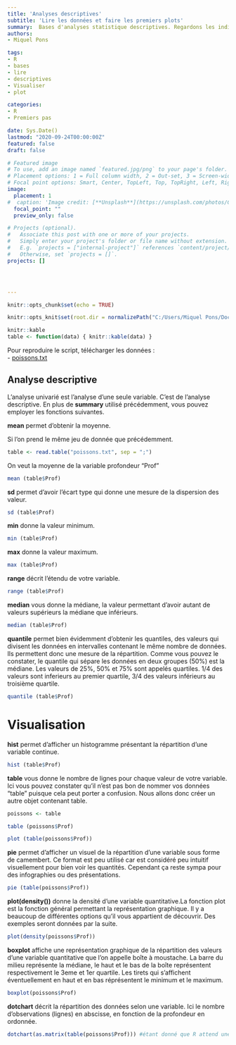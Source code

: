 ```yaml
---
title: 'Analyses descriptives'
subtitle: 'Lire les données et faire les premiers plots'
summary:  Bases d'analyses statistique descriptives. Regardons les indices décrivant une variable et visualisons la en faisant un graphique simple type histogramme, camembert ou autres.
authors:
- Miquel Pons

tags:
- R
- bases
- lire
- descriptives
- Visualiser
- plot

categories:
- R
- Premiers pas

date: Sys.Date()
lastmod: "2020-09-24T00:00:00Z"
featured: false
draft: false

# Featured image
# To use, add an image named `featured.jpg/png` to your page's folder.
# Placement options: 1 = Full column width, 2 = Out-set, 3 = Screen-width
# Focal point options: Smart, Center, TopLeft, Top, TopRight, Left, Right, BottomLeft, Bottom, BottomRight
image:
  placement: 1
#  caption: 'Image credit: [**Unsplash**](https://unsplash.com/photos/CpkOjOcXdUY)'
  focal_point: ""
  preview_only: false

# Projects (optional).
#   Associate this post with one or more of your projects.
#   Simply enter your project's folder or file name without extension.
#   E.g. `projects = ["internal-project"]` references `content/project/deep-learning/index.md`.
#   Otherwise, set `projects = []`.
projects: []




---
```


```r
knitr::opts_chunk$set(echo = TRUE)

knitr::opts_knit$set(root.dir = normalizePath("C:/Users/Miquel Pons/Documents/starter-blog/static/files"))

knitr::kable
table <- function(data) { knitr::kable(data) }

```

Pour reproduire le script, télécharger les données :  
- <a href="/files/poissons.txt">poissons.txt</a>  

## Analyse descriptive

L'analyse univarié est l'analyse d'une seule variable. C'est de l'analyse descriptive. En plus de **summary** utilisé précédemment, vous pouvez employer les fonctions suivantes.

**mean** permet d'obtenir la moyenne. 

Si l'on prend le même jeu de donnée que précédemment.

``` r


table <- read.table("poissons.txt", sep = ";") 

```

On veut la moyenne de la variable profondeur "Prof"

``` r

mean (table$Prof)

```


**sd** permet d'avoir l'écart type qui donne une mesure de la dispersion des valeur. 

``` r

sd (table$Prof)

```

**min** donne la valeur minimum. 

``` r

min (table$Prof)

```

**max** donne la valeur maximum.

``` r

max (table$Prof)

```

**range** décrit l'étendu de votre variable. 

``` r

range (table$Prof)

```

**median** vous donne la médiane, la valeur permettant d'avoir autant de valeurs supérieurs la médiane que inférieurs. 

``` r

median (table$Prof)

```


**quantile** permet bien évidemment d'obtenir les quantiles, des valeurs qui divisent les données en intervalles contenant le même nombre de données. Ils permettent donc une mesure de la répartition. Comme vous pouvez le constater, le quantile qui sépare les données en deux groupes (50%) est la médiane. Les valeurs de 25%, 50% et 75% sont appelés quartiles. 1/4 des valeurs sont inferieurs au premier quartile, 3/4 des valeurs inférieurs au troisième quartile.

``` r

quantile (table$Prof)

```

# Visualisation 

**hist** permet d'afficher un histogramme présentant la répartition d'une variable continue. 

``` r

hist (table$Prof)

```



**table** vous donne le nombre de lignes pour chaque valeur de votre variable. Ici vous pouvez constater qu'il n'est pas bon de nommer vos données "table" puisque cela peut porter a confusion. Nous allons donc créer un autre objet contenant table. 

``` r


poissons <- table

table (poissons$Prof)

plot (table(poissons$Prof))

```

**pie** permet d'afficher un visuel de la répartition d'une variable sous forme de camembert. Ce format est peu utilisé car est considéré peu intuitif visuellement pour bien voir les quantités. Cependant ça reste sympa pour des infographies ou des présentations. 

``` r

pie (table(poissons$Prof))

```

**plot(density())** donne la densité d'une variable quantitative.La fonction plot est la fonction général permettant la représentation graphique. Il y a beaucoup de différentes options qu'il vous appartient de découvrir. Des exemples seront données par la suite.

``` r

plot(density(poissons$Prof))

```


**boxplot** affiche une représentation graphique de la répartition des valeurs d'une variable quantitative que l'on appelle boîte à moustache.  La barre du milieu représente la médiane, le haut et le bas de la boîte représentent respectivement le 3eme et 1er quartile. Les tirets qui s'affichent éventuellement en haut et en bas réprésentent le minimum et le maximum.


``` r

boxplot(poissons$Prof)

```

**dotchart** décrit la répartition des données selon une variable. Ici le nombre d'observations (lignes) en abscisse, en fonction de la profondeur en ordonnée.

``` r

dotchart(as.matrix(table(poissons$Prof))) #étant donné que R attend une matrice pour ce graphique, il convient d'utiliser as.matrix afin de rentrer les valeurs sous forme de matrice

```
